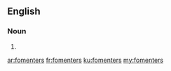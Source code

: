 ==English==

===Noun===
{{head|en|noun plural form}}

# {{plural of|fomenter|lang=en}}

[[ar:fomenters]]
[[fr:fomenters]]
[[ku:fomenters]]
[[my:fomenters]]